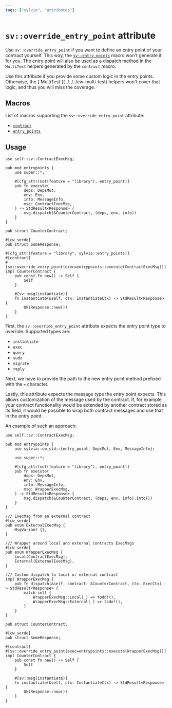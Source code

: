 ```yaml
---
tags: ["sylvia", "attributes"]
---
```



# `sv::override_entry_point` attribute

Use `sv::override_entry_point` if you want to define an entry point of your contract yourself. This
way, the [`sv::entry_points`](../entry-points) macro won't generate it for you. The entry point will
also be used as a dispatch method in the `MultiTest` helpers generated by the `contract` macro.

<Callout>
  Use this attribute if you provide some custom logic in the entry points. Otherwise, the
  [`MultiTest`](../../../cw-multi-test) helpers won't cover that logic, and thus you will miss the
  coverage.
</Callout>

## Macros

List of macros supporting the `sv::override_entry_point` attribute:

- [`contract`](../contract)
- [`entry_points`](../entry-points)

## Usage

```rust, template="sylvia-empty"
use self::sv::ContractExecMsg;

pub mod entrypoints {
    use super::*;

    #[cfg_attr(not(feature = "library"), entry_point)]
    pub fn execute(
        deps: DepsMut,
        env: Env,
        info: MessageInfo,
        msg: ContractExecMsg,
    ) -> StdResult<Response> {
        msg.dispatch(&CounterContract, (deps, env, info))
    }
}

pub struct CounterContract;

#[cw_serde]
pub struct SomeResponse;

#[cfg_attr(feature = "library", sylvia::entry_points)]
#[contract]
#[sv::override_entry_point(exec=entrypoints::execute(ContractExecMsg))]
impl CounterContract {
    pub const fn new() -> Self {
        Self
    }

    #[sv::msg(instantiate)]
    fn instantiate(&self, ctx: InstantiateCtx) -> StdResult<Response> {
        Ok(Response::new())
    }
}
```

First, the `sv::override_entry_point` attribute expects the entry point type to override. Supported
types are:

- `instantiate`
- `exec`
- `query`
- `sudo`
- `migrate`
- `reply`

Next, we have to provide the path to the new entry point method prefixed with the `=` character.

Lastly, this attribute expects the message type the entry point expects. This allows customization
of the message used by the contract. If, for example your contract functionality would be extended
by another contract stored as its field, it would be possible to wrap both contract messages and use
that in the entry point.

An example of such an approach:

```rust, template="sylvia-empty"
use self::sv::ContractExecMsg;

pub mod entrypoints {
    use sylvia::cw_std::{entry_point, DepsMut, Env, MessageInfo};

    use super::*;

    #[cfg_attr(not(feature = "library"), entry_point)]
    pub fn execute(
        deps: DepsMut,
        env: Env,
        info: MessageInfo,
        msg: WrapperExecMsg,
    ) -> StdResult<Response> {
        msg.dispatch(&CounterContract, (deps, env, info).into())
    }
}

/// ExecMsg from an external contract
#[cw_serde]
pub enum ExternalExecMsg {
    MsgVariant {},
}

/// Wrapper around local and external contracts ExecMsgs
#[cw_serde]
pub enum WrapperExecMsg {
    Local(ContractExecMsg),
    External(ExternalExecMsg),
}

/// Custom dispatch to local or external contract
impl WrapperExecMsg {
    pub fn dispatch(&self, contract: &CounterContract, ctx: ExecCtx) -> StdResult<Response> {
        match self {
            WrapperExecMsg::Local(_) => todo!(),
            WrapperExecMsg::External(_) => todo!(),
        }
    }
}

pub struct CounterContract;

#[cw_serde]
pub struct SomeResponse;

#[contract]
#[sv::override_entry_point(exec=entrypoints::execute(WrapperExecMsg))]
impl CounterContract {
    pub const fn new() -> Self {
        Self
    }

    #[sv::msg(instantiate)]
    fn instantiate(&self, ctx: InstantiateCtx) -> StdResult<Response> {
        Ok(Response::new())
    }
}
```
